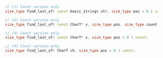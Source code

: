 ```cpp
// (1) Const version only
size_type find_last_of( const basic_string& str, size_type pos = 0 ) const;

// (2) Const version only
size_type find_last_of( const CharT* s, size_type pos, size_type count ) const;

// (3) Const version only
size_type find_last_of( const CharT* s, size_type pos = 0 ) const;

// (4) Const version only
size_type find_last_of( CharT ch, size_type pos = 0 ) const;
```
